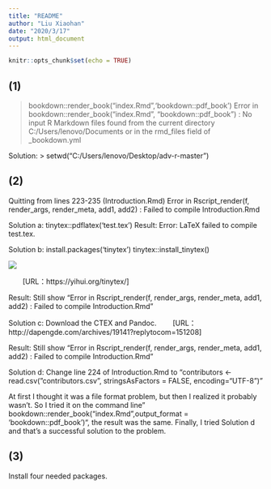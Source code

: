 ```yaml
---
title: "README"
author: "Liu Xiaohan"
date: "2020/3/17"
output: html_document
---
```


```r
knitr::opts_chunk$set(echo = TRUE)
```

## (1)

> bookdown::render_book("index.Rmd",'bookdown::pdf_book')
Error in bookdown::render_book("index.Rmd", "bookdown::pdf_book") : 
  No input R Markdown files found from the current directory C:/Users/lenovo/Documents or in the rmd_files field of _bookdown.yml

Solution:
> setwd("C:/Users/lenovo/Desktop/adv-r-master")



## (2)

Quitting from lines 223-235 (Introduction.Rmd)
Error in Rscript_render(f, render_args, render_meta, add1, add2) : 
  Failed to compile Introduction.Rmd
  
Solution a:
tinytex::pdflatex('test.tex')
Result:
Error: LaTeX failed to compile test.tex.

Solution b:
install.packages('tinytex')
tinytex::install_tinytex()
<div align=center>
 ![ ](C:\Users\lenovo\Desktop\photo.png)
</div>
&emsp;&emsp;[URL：https://yihui.org/tinytex/]

Result:
Still show "Error in Rscript_render(f, render_args, render_meta, add1, add2) : 
  Failed to compile Introduction.Rmd"

Solution c:
Download the CTEX and Pandoc.
&emsp;&emsp;[URL：http://dapengde.com/archives/19141?replytocom=151208]

Result:
Still show "Error in Rscript_render(f, render_args, render_meta, add1, add2) : 
  Failed to compile Introduction.Rmd"

Solution d:
Change line 224 of Introduction.Rmd to "contributors <- read.csv("contributors.csv", stringsAsFactors = FALSE, encoding="UTF-8")"

At first I thought it was a file format problem, but then I realized it probably wasn't. So I tried it on the command line" bookdown::render_book("index.Rmd",output_format = 'bookdown::pdf_book')", the result was the same.
Finally, I tried Solution d and that's a successful solution to the problem.



## (3)

Install four needed packages.


